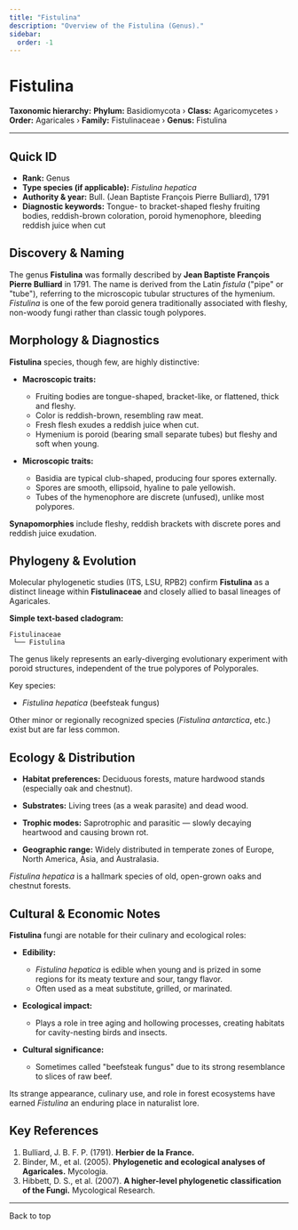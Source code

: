 ```yaml
---
title: "Fistulina"
description: "Overview of the Fistulina (Genus)."
sidebar:
  order: -1
---
```



# Fistulina <Badge variant="note" text="Genus" />

**Taxonomic hierarchy:** **Phylum:** Basidiomycota › **Class:** Agaricomycetes › **Order:** Agaricales › **Family:** Fistulinaceae › **Genus:** Fistulina

---

## Quick ID
* **Rank:** Genus  
* **Type species (if applicable):** _Fistulina hepatica_  
* **Authority & year:** Bull. (Jean Baptiste François Pierre Bulliard), 1791  
* **Diagnostic keywords:** Tongue- to bracket-shaped fleshy fruiting bodies, reddish-brown coloration, poroid hymenophore, bleeding reddish juice when cut  

## Discovery & Naming
The genus **Fistulina** was formally described by **Jean Baptiste François Pierre Bulliard** in 1791. The name is derived from the Latin _fistula_ ("pipe" or "tube"), referring to the microscopic tubular structures of the hymenium. _Fistulina_ is one of the few poroid genera traditionally associated with fleshy, non-woody fungi rather than classic tough polypores.

## Morphology & Diagnostics
**Fistulina** species, though few, are highly distinctive:

- **Macroscopic traits:**
  - Fruiting bodies are tongue-shaped, bracket-like, or flattened, thick and fleshy.
  - Color is reddish-brown, resembling raw meat.
  - Fresh flesh exudes a reddish juice when cut.
  - Hymenium is poroid (bearing small separate tubes) but fleshy and soft when young.

- **Microscopic traits:**
  - Basidia are typical club-shaped, producing four spores externally.
  - Spores are smooth, ellipsoid, hyaline to pale yellowish.
  - Tubes of the hymenophore are discrete (unfused), unlike most polypores.

**Synapomorphies** include fleshy, reddish brackets with discrete pores and reddish juice exudation.

## Phylogeny & Evolution
Molecular phylogenetic studies (ITS, LSU, RPB2) confirm **Fistulina** as a distinct lineage within **Fistulinaceae** and closely allied to basal lineages of Agaricales.

**Simple text-based cladogram:**
```
Fistulinaceae
 └── Fistulina
```
The genus likely represents an early-diverging evolutionary experiment with poroid structures, independent of the true polypores of Polyporales.

Key species:

- _Fistulina hepatica_ (beefsteak fungus)

Other minor or regionally recognized species (_Fistulina antarctica_, etc.) exist but are far less common.

## Ecology & Distribution
- **Habitat preferences:** Deciduous forests, mature hardwood stands (especially oak and chestnut).
- **Substrates:** Living trees (as a weak parasite) and dead wood.
- **Trophic modes:** Saprotrophic and parasitic — slowly decaying heartwood and causing brown rot.

- **Geographic range:** Widely distributed in temperate zones of Europe, North America, Asia, and Australasia.

_Fistulina hepatica_ is a hallmark species of old, open-grown oaks and chestnut forests.

## Cultural & Economic Notes
**Fistulina** fungi are notable for their culinary and ecological roles:

- **Edibility:**
  - _Fistulina hepatica_ is edible when young and is prized in some regions for its meaty texture and sour, tangy flavor.
  - Often used as a meat substitute, grilled, or marinated.

- **Ecological impact:**
  - Plays a role in tree aging and hollowing processes, creating habitats for cavity-nesting birds and insects.

- **Cultural significance:**
  - Sometimes called "beefsteak fungus" due to its strong resemblance to slices of raw beef.

Its strange appearance, culinary use, and role in forest ecosystems have earned _Fistulina_ an enduring place in naturalist lore.

## Key References
1. Bulliard, J. B. F. P. (1791). **Herbier de la France.**  
2. Binder, M., et al. (2005). **Phylogenetic and ecological analyses of Agaricales.** Mycologia.  
3. Hibbett, D. S., et al. (2007). **A higher-level phylogenetic classification of the Fungi.** Mycological Research.  

---

<LinkButton href="#top" variant="minimal" icon="arrow-up">
  Back to top
</LinkButton>
